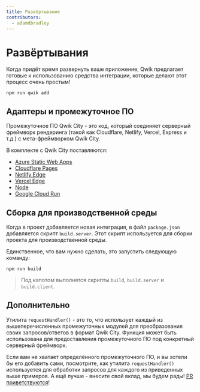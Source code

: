 ```yaml
---
title: Развёртывание
contributors:
  - adamdbradley
---
```


# Развёртывания

Когда придёт время развернуть ваше приложение, Qwik предлагает готовые к использованию средства интеграции, которые делают этот процесс очень простым!

```shell
npm run qwik add
```

## Адаптеры и промежуточное ПО

Промежуточное ПО Qwik City - это код, который соединяет серверный фреймворк рендеринга (такой как Cloudflare, Netlify, Vercel, Express и т.д.) с мета-фреймворком Qwik City.

В комплекте с Qwik City поставляются:

- [Azure Static Web Apps](../azure-swa/index.mdx)
- [Cloudflare Pages](../cloudflare-pages/index.mdx)
- [Netlify Edge](../netlify-edge/index.mdx)
- [Vercel Edge](../vercel-edge/index.mdx)
- [Node](../node/index.mdx)
- [Google Cloud Run](../gcp-cloud-run/index.mdx)

## Сборка для производственной среды

Когда в проект добавляется новая интеграция, в файл `package.json` добавляется скрипт `build.server`. Этот скрипт используется для сборки проекта для производственной среды.

Единственное, что вам нужно сделать, это запустить следующую команду:

```shell
npm run build
```

> Под капотом выполнятся скрипты `build`, `build.server` и `build.client`.

## Дополнительно

Утилита `requestHandler()` - это то, что использует каждый из вышеперечисленных промежуточных модулей для преобразования своих запросов/ответов в формат Qwik City. Функция может быть использована для предоставления промежуточного ПО под конкретный серверный фреймворк.

Если вам не хватает определённого промежуточного ПО, и вы хотели бы его добавить сами, посмотрите, как утилита `requestHandler()` используется для обработки запросов для каждого из приведенных выше примеров. А ещё лучше - внесите свой вклад, мы будем рады! [PR приветствуются](https://github.com/BuilderIO/qwik/tree/main/packages/qwik-city/middleware)!

